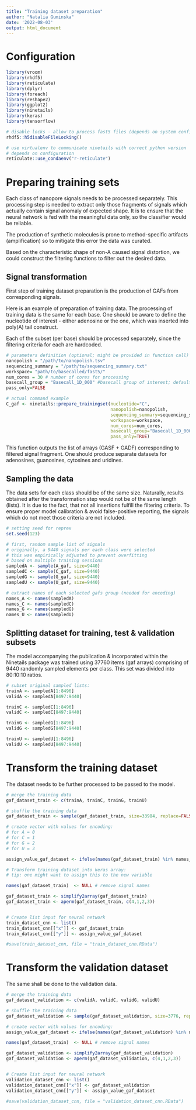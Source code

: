 ```yaml
---
title: "Training dataset preparation"
author: "Natalia Guminska"
date: '2022-08-03'
output: html_document
---
```



# Configuration

```r

library(vroom)
library(rhdf5)
library(reticulate)
library(dplyr)
library(foreach)
library(reshape2)
library(ggplot2)
library(ninetails)
library(keras)
library(tensorflow)

```

```r
# disable locks - allow to process fast5 files (depends on system configuration)
rhdf5::h5disableFileLocking()

# use virtualenv to communicate ninetails with correct python version
# depends on configuration
reticulate::use_condaenv("r-reticulate")

```



# Preparing training sets 

Each class of nanopore signals needs to be processed separately. This processing step is needed to extract only those fragments of signals which actually contain signal anomaly of expected shape. It is to ensure that the neural network is fed with the meaningful data only, so the classifier would be reliable.

The production of synthetic molecules is prone to method-specific artifacts (amplification) so to mitigate this error the data was curated.

Based on the characteristic shape of non-A caused signal distortion, we could construct the filtering functions to filter out the desired data. 

## Signal transformation

First step of training dataset preparation is the production of GAFs from corresponding signals.


Here is an example of preparation of training data. The processing of training data is the same for each base. 
One should be aware to define the nucleotide of interest - either adenosine or the one, which was inserted into poly(A) tail construct. 

Each of the subset (per base) should be processed separately, since the filtering criteria for each are hardcoded. 

```r
# parameters definition (optional; might be provided in function call)
nanopolish = "/path/to/nanopolish.tsv"
sequencing_summary = "/path/to/sequencing_summary.txt"
workspace= "path/to/basecalled/fast5/"
num_cores = 30 # number of cores for processing
basecall_group = "Basecall_1D_000" #basecall group of interest; default given
pass_only=FALSE

# actual command example
C_gaf <- ninetails::prepare_trainingset(nucleotide="C",
                                        nanopolish=nanopolish,
                                        sequencing_summary=sequencing_summary,
                                        workspace=workspace,
                                        num_cores=num_cores,
                                        basecall_group="Basecall_1D_000",
                                        pass_only=TRUE)
```


This function outputs the list of arrays (GASF + GADF) corresponding to filtered signal fragment.
One should produce separate datasets for adenosines, guanosines, cytosines and uridines. 


## Sampling the data

The data sets for each class should be of the same size. Naturally, results obtained after the transformation step would not be of the same length (lists). It is due to the fact, that not all insertions fulfill the filtering criteria. To ensure proper model calibration & avoid false-positive reporting, the signals which do not meet those criteria are not included. 

```r
# setting seed for reprex
set.seed(123)

# first, random sample list of signals
# originally, a 9440 signals per each class were selected
# this was empirically adjusted to prevent overfitting
# based on multiple training sessions
sampledA <- sample(A_gaf, size=9440)
sampledC <- sample(C_gaf, size=9440)
sampledG <- sample(G_gaf, size=9440)
sampledU <- sample(U_gaf, size=9440)

# extract names of each selected gafs group (needed for encoding)
names_A <- names(sampledA)
names_C <- names(sampledC)
names_G <- names(sampledG)
names_U <- names(sampledU)

``` 


## Splitting dataset for training, test & validation subsets

The model accompanying the publication & incorporated within the Ninetails package was trained using 37760 items (gaf arrays) comprising of 9440 randomly sampled elements per class. This set was divided into 80:10:10 ratios.


```r
# subset original sampled lists:
trainA <- sampledA[1:8496]
validA <- sampledA[8497:9440]

trainC <- sampledC[1:8496]
validC <- sampledC[8497:9440]

trainG <- sampledG[1:8496]
validG <- sampledG[8497:9440]

trainU <- sampledU[1:8496]
validU <- sampledU[8497:9440]

```


# Transform the training dataset

The dataset needs to be further processed to be passed to the model.

```r
# merge the training data
gaf_dataset_train <- c(trainA, trainC, trainG, trainU)

# shuffle the training data
gaf_dataset_train <- sample(gaf_dataset_train, size=33984, replace=FALSE)

# create vector with values for encoding:
# for A = 0
# for C = 1
# for G = 2
# for U = 3

assign_value_gaf_dataset <- ifelse(names(gaf_dataset_train) %in% names_C, 1, ifelse(names(gaf_dataset_train) %in% names_G, 2, ifelse(names(gaf_dataset_train) %in% names_U, 3, 0)))

# Transform training dataset into keras array:
# tip: one might want to assign this to the new variable

names(gaf_dataset_train)  <- NULL # remove signal names

gaf_dataset_train <- simplify2array(gaf_dataset_train)
gaf_dataset_train <- aperm(gaf_dataset_train, c(4,1,2,3))


# Create list input for neural network
train_dataset_cnn <- list()
train_dataset_cnn[["x"]] <- gaf_dataset_train
train_dataset_cnn[["y"]] <- assign_value_gaf_dataset

#save(train_dataset_cnn, file = "train_dataset_cnn.RData")
```


# Transform the validation dataset

The same shall be done to the validation data.

```r
# merge the training data
gaf_dataset_validation <- c(validA, validC, validG, validU)

# shuffle the training data
gaf_dataset_validation <- sample(gaf_dataset_validation, size=3776, replace=FALSE)

# create vector with values for encoding:
assign_value_gaf_dataset <- ifelse(names(gaf_dataset_validation) %in% names_C, 1, ifelse(names(gaf_dataset_validation) %in% names_G, 2, ifelse(names(gaf_dataset_validation) %in% names_U, 3, 0)))

names(gaf_dataset_train)  <- NULL # remove signal names

gaf_dataset_validation <- simplify2array(gaf_dataset_validation)
gaf_dataset_validation <- aperm(gaf_dataset_validation, c(4,1,2,3))


# Create list input for neural network
validation_dataset_cnn <- list()
validation_dataset_cnn[["x"]] <- gaf_dataset_validation
validation_dataset_cnn[["y"]] <- assign_value_gaf_dataset

#save(validation_dataset_cnn, file = "validation_dataset_cnn.RData")
```

